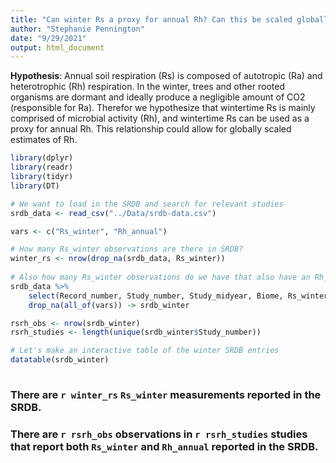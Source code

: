 ```yaml
---
title: "Can winter Rs a proxy for annual Rh? Can this be scaled globally?"
author: "Stephanie Pennington"
date: "9/29/2021"
output: html_document
---
```


**Hypothesis**: Annual soil respiration (Rs) is composed of autotropic (Ra) and heterotrophic (Rh) respiration. In the winter, trees and other rooted organisms are dormant and ideally produce a negligible amount of CO2 (responsible for Ra). Therefor we hypothesize that wintertime Rs is mainly comprised of microbial activity (Rh), and wintertime Rs can be used as a proxy for annual Rh. This relationship could allow for globally scaled estimates of Rh.

```r
library(dplyr)
library(readr)
library(tidyr)
library(DT)

# We want to load in the SRDB and search for relevant studies
srdb_data <- read_csv("../Data/srdb-data.csv")

vars <- c("Rs_winter", "Rh_annual")
```

```r
# How many Rs_winter observations are there in SRDB?
winter_rs <- nrow(drop_na(srdb_data, Rs_winter))
    
# Also how many Rs_winter observations do we have that also have an Rh_annual value? 
srdb_data %>% 
    select(Record_number, Study_number, Study_midyear, Biome, Rs_winter, Rs_annual, Rh_annual) %>% 
    drop_na(all_of(vars)) -> srdb_winter

rsrh_obs <- nrow(srdb_winter)
rsrh_studies <- length(unique(srdb_winter$Study_number))

# Let's make an interactive table of the winter SRDB entries
datatable(srdb_winter)
    
```

### There are `r winter_rs` `Rs_winter` measurements reported in the SRDB.

### There are `r rsrh_obs` observations in `r rsrh_studies` studies that report both `Rs_winter` and `Rh_annual` reported in the SRDB.

